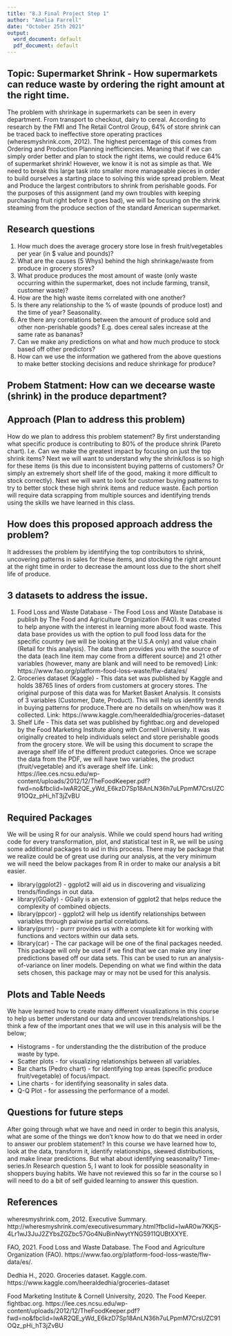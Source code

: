 ```yaml
---
title: "8.3 Final Project Step 1"
author: "Amelia Farrell"
date: "October 25th 2021"
output:
  word_document: default
  pdf_document: default
---
```


## Topic: Supermarket Shrink - How supermarkets can reduce waste by ordering the right amount at the right time. 
The problem with shrinkage in supermarkets can be seen in every department. From transport to checkout, dairy to cereal. According to research by the FMI and The Retail Control Group, 64% of store shrink can be traced back to ineffective store operating practices (wheresmyshrink.com, 2012). The highest percentage of this comes from Ordering and Production Planning inefficiencies. Meaning that if we can simply order better and plan to stock the right items, we could reduce 64% of supermarket shrink! However, we know it is not as simple as that. We need to break this large task into smaller more manageable pieces in order to build ourselves a starting place to solving this wide spread problem. Meat and Produce the largest contributors to shrink from perishable goods. For the purposes of this assignment (and my own troubles with keeping purchasing fruit right before it goes bad), we will be focusing on the shrink steaming from the produce section of the standard American supermarket.


## Research questions
1. How much does the average grocery store lose in fresh fruit/vegetables per year (in $ value and pounds)?
2. What are the causes (5 Whys) behind the high shrinkage/waste from produce in grocery stores?
3. What produce produces the most amount of waste (only waste occurring within the supermarket, does not include farming, transit, customer waste)?
4. How are the high waste items correlated with one another?
5. Is there any relationship to the % of waste (pounds of produce lost) and the time of year? Seasonality.
6. Are there any correlations between the amount of produce sold and other non-perishable goods? E.g. does cereal sales increase at the same rate as bananas? 
7. Can we make any predictions on what and how much produce to stock based off other predictors?
8. How can we use the information we gathered from the above questions to make better stocking decisions and reduce shrinkage for produce?

## Probem Statment: How can we decearse waste (shrink) in the produce department?
## Approach (Plan to address this problem)
How do we plan to address this problem statement? By first understanding what specific produce is contributing to 80% of the produce shrink (Pareto chart). I.e. Can we make the greatest impact by focusing on just the top shrink items? Next we will want to understand why the shrink/loss is so high for these items (is this due to inconsistent buying patterns of customers? Or simply an extremely short shelf life of the good, making it more difficult to stock correctly). Next we will want to look for customer buying patterns to try to better stock these high shrink items and reduce waste. Each portion will require data scrapping from multiple sources and identifying trends using the skills we have learned in this class.

## How does this proposed approach address the problem?
It addresses the problem by identifying the top contributors to shrink, uncovering patterns in sales for these items, and stocking the right amount at the right time in order to decrease the amount loss due to the short shelf life of produce.

## 3 datasets to address the issue.
1. Food Loss and Waste Database - The Food Loss and Waste Database is publish by The Food and Agriculture Organization (FAO). It was created to help anyone with the interest in learning more about food waste. This data base provides us with the option to pull food loss data for the specific country (we will be looking at the U.S.A only) and value chain (Retail for this analysis). The data then provides you with the source of the data (each line item may come from a different source) and 21 other variables (however, many are blank and will need to be removed)
Link: https://www.fao.org/platform-food-loss-waste/flw-data/es/
2. Groceries dataset (Kaggle) - This data set was published by Kaggle and holds 38765 lines of orders from customers at grocery stores. The original purpose of this data was for Market Basket Analysis. It consists of 3 variables (Customer, Date, Product). This will help us identify trends in buying patterns for produce.There are no details on when/how was it collected.
Link: https://www.kaggle.com/heeraldedhia/groceries-dataset
3. Shelf Life - This data set was published by fightbac.org and developed by the Food Marketing Institute along with Cornell University. It was originally created to help individuals select and store perishable goods from the grocery store. We will be using this document to scrape the average shelf life of the different product categories. Once we scrape the data from the PDF, we will have two variables, the product (fruit/vegetable) and it's average shelf life. 
Link: https://lee.ces.ncsu.edu/wp-content/uploads/2012/12/TheFoodKeeper.pdf?fwd=no&fbclid=IwAR2QE_yWd_E6kzD7Sp18AnLN36h7uLPpmM7CrsUZC91OQz_pHi_hT3jZvBU


## Required Packages
We will be using R for our analysis. While we could spend hours had writing code for every transformation, plot, and statistical test in R, we will be using some additional packages to aid in this process. There may be package that we realize could be of great use during our analysis, at the very minimum we will need the below packages from R in order to make our analysis a bit easier. 

  * library(ggplot2) - ggplot2 will aid us in discovering and visualizing trends/findings in out data.
  * library(GGally) - GGally is an extension of ggplot2 that helps reduce the complexity of combined objects. 
  * library(ppcor) - ggplot2 will help us identify relationships between variables through pairwise partial correlations.
  * library(purrr) - purrr provides us with a complete kit for working with functions and vectors within our data sets.
  * library(car) - The car package will be one of the final packages needed. This package will only be used if we find that we can make any liner predictions based off our data sets. This can be used to run an analysis-of-variance on liner models. Depending on what we find within the data sets chosen, this package may or may not be used for this analysis.  

## Plots and Table Needs
We have learned how to create many different visualizations in this course to help us better understand our data and uncover trends/relationships. I think a  few of the important ones that we will use in this analysis will be the below;

  * Histograms - for understanding the the distribution of the produce waste by type.
  * Scatter plots - for visualizing relationships between all variables.
  * Bar charts (Pedro chart) -  for identifying top areas (specific produce fruit/vegetable) of focus/impact.
  * Line charts -  for identifying seasonality in sales data.
  * Q-Q Plot -  for assessing the performance of a model.

## Questions for future steps
After going through what we have and need in order to begin this analysis, what are some of the things we don't know how to do that we need in order to answer our problem statement? In this course we have learned how to, look at the data, transform it, identify relationships, skewed distributions, and make linear predictions. But what about identifying seasonality? Time-series.In  Research question 5, I want to look for possible seasonality in shoppers buying habits. We have not reviewed this so far in the course so I will need to do a bit of self guided learning to answer this question. 



## References

wheresmyshrink.com, 2012. Executive Summary. http://wheresmyshrink.com/executivesummary.html?fbclid=IwAR0w7KKjS-4Lr1wJ3JuJ2ZYbsZGZbc57Go4NuBinNwytYNG5911QUBtXXYE.

FAO, 2021. Food Loss and Waste Database. The Food and Agriculture Organization (FAO). https://www.fao.org/platform-food-loss-waste/flw-data/es/.

Dedhia H., 2020. Groceries dataset. Kaggle.com.
https://www.kaggle.com/heeraldedhia/groceries-dataset

Food Marketing Institute & Cornell University, 2020. The Food Keeper. fightbac.org.
https://lee.ces.ncsu.edu/wp-content/uploads/2012/12/TheFoodKeeper.pdf?fwd=no&fbclid=IwAR2QE_yWd_E6kzD7Sp18AnLN36h7uLPpmM7CrsUZC91OQz_pHi_hT3jZvBU